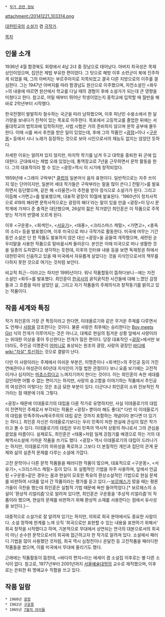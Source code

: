  * [[작가 관련 정보]]

attachment:/20141221_103314.png

[[대한민국]]의 [[소설가]] 겸 [[극작가]].

[[목차]]

== 인물 소개 ==
1936년 4월 함경북도 회령에서 4남 2녀 중 장남으로 태어났다. 아버지 최국성은 목재상인이었으며, 집안은 제법 부유한 편이었다. 그 탓으로 해방 이후 소련군이 북에 진주하게 되었을 때, 그의 아버지는 부르주아지로 지목되었고 결국 다른 지방으로의 이주를 결심한다. 그는 1947년 아버지를 따라 함경남도 원산으로 이주했으며, 자전소설인 <화두>의 내용에 따르면 원산에서 학교를 다닐 때의 경험이 후에 소설가가 되는데 큰 영향을 미쳤다고 한다. 참고로, 어릴 때부터 뛰어난 학생이었는지 중학교에 입학할 때 월반을 해 바로 2학년부터 시작했다.

한국전쟁이 발발하자 철수하는 국군을 따라 남하했으며, 이후 피난민 수용소에서 한 달 가량을 보내다가 친척이 있는 목포로 이주한다. 목포에서 고등학교를 졸업한 뒤에는 서울대학교의 법학과에 입학하지만, 사법 시험은 거의 준비하지 않으며 문학 공부에 몰두한다. 이때 시를 써서 추천을 받은 일이 있었는데, 후에 그의 작품인 <[[광장]]>이나 <[[구운몽]]> 등에서 시나 노래가 등장하는 것으로 보아 시인으로서의 재능도 없지는 않았던 듯하다.

자세한 이유는 알려져 있지 않지만, 마지막 학기를 남겨 두고 대학을 중퇴한 뒤 군에 입대한다. 군대에서는 제법 오래 있었는데, 통역장교로 7년을 근무하면서 문학 활동을 한다. 그의 대표작이라 할 수 있는 <광장>역시 이 시기에 창작되었다.

1959년에 <그레이 구락부[* [[클럽]]의 일본어식 음차 표현이다. 일반적으로는 자주 쓰이지 않는 단어이지만, 일본어 세대 작가들은 구락부라는 말을 많이 쓴다.] 전말기>를 발표하면서 등단했으며, 같은 해 <라울전>이 추천을 받아 정식으로 소설가가 된다. 그리고 이듬해 <가면고>를 발표했으며, 대표작 광장이 10월에 발표된다. '1960년이 정치사적으로 419의 해라면 문학사적으로는 광장의 해다'라는 말이 있을 만큼 <광장>이 당시 문학계에 가져다 준 충격은 대단했으며, 26살의 젊은 작가였던 최인훈은 이 작품으로 주목 받는 작가의 반열에 오르게 된다.

이후 <구운몽>, <회색인>, <[[서유기]]>, <태풍>, <크리스마스 캐럴>, <가면고>, <총독의 소리> 등을 발표했으며, 이후 미국으로 떠나 극작가로 활동한다. 미국에 머무는 기간 동안 소설은 단 한 작품도 발표하지 않은 대신 <광장>을 공들여 개작했으며, 세련된 순우리말을 사용한 작품으로 탈바꿈시켜 돌아온다. 본인은 이때 미국으로 떠나 생활한 것을 일종의 도피였다고 생각하는 듯한데, 이후의 인터뷰 내용 등을 보면 독재정권 하에서 대한민국이 신음하고 있을 때 미국에서 자유롭게 살았다는 것을 지식인으로서의 책무를 다하지 못한 것으로 여기는 것처럼 보인다.

비교적 최근--이라고는 하지만 1995년이다. 워낙 작품할동이 뜸하다보니--에는 자전 소설인 <화두>를 발표했다. 최인훈이 [[한국사]]의 굵직굵직한 사건들에 대해 느꼈던 감정들과 그 흐름을 따라 살았던 삶, 그리고 자기 작품들의 주제의식과 창작동기를 밝히고 있는 작품이다.

== 작품 세계와 특징 ==
작가 최인훈의 가장 큰 특징이라고 한다면, 이데올로기와 같은 무거운 주제를 다루면서도 언제나 [[사랑]]을 강조한다는 것이다. 물론 사랑은 최후에는 승리한다는 [[Boy meets Girl]] 식의 전개가 이루어지는 것은 아니고, 대체로 현실의 힘겨운 상황 앞에서 사랑이라는 위대한 이상을 좇아 투신한다는 전개가 많은 편이다. 당장 대표작인 <[[광장]]>에서만 보더라도, 주인공 이명준이 [[어머니]]로 표상되는 원초의 광장, 사랑의 광장인 [[바다]]에 [[wiki:"자살" 투신]]하는 것으로 결말이 난다.

다만 이 사랑이라는 주제에서 아쉬운 부분은, 이명준이나 <회색인>의 주인공 등이 가진 연애관이나 여성관이 60년대 지식인이 가질 법한 관점이다 보니 요즘 보기에는 고전적이거나 심지어는 [[마초]]스럽다고 느껴지기까지 한다는 것이다. 이는 최인훈이 속한 세대를 감안하면 어쩔 수 없는 면이기는 하지만, 사랑의 숭고함을 이야기하는 작품에서 주인공의 여성관이 이렇다는 것은 조금 묘한 부분이 있다. 더군다나 최인훈이 소위 진보적인 작가라는 점 때문에 더욱 그렇다.

<광장> 때문에 이데올로기의 대립을 다룬 작가로 유명하지만, 사실 이데올로기의 대립이 전면적인 주제로서 부각되는 작품은 <광장> 뿐이라 해도 좋다[* 다만 이 이데올로기의 대립을 민족주의vs제국주의의 대립 같은 것까지 포함하는 개념이라 본다면 더 있기는 하다.]. 최인훈 자신은 이데올로기보다는 우리 민족이 처한 현실에 관심이 많은 작가라고 볼 수 있다. 이데올로기의 대립은 우리 민족의 역사적 상황의 하나로서 그의 관심을 끌었을 따름이다. 실제로도, 최인훈은 <태풍>처럼 일제 강점기를 배경으로 하는 거의 대체역사소설에 가까운 작품을 쓰기도 했다. <광장> 역시 이데올로기의 대립이 드러나기는 하지만, 이데올로기의 허위성을 폭로하고 그보다 더 본질적인 개인과 집단의 관계 문제와 삶의 실존적 문제를 다루는 소설에 가깝다.

고전 문학이나 다른 문학 작품들을 패러디한 작품이 많으며, 대표적으로 <구운몽>, <서유기>, <크리스마스 캐럴> 등이 있다. 또 실험적인 기법을 자주 사용하며, 앞에서 언급된 <구운몽>같은 경우는 꿈과 현실이 모호한 특유의 환상소설적인 기법으로 현실 문제를 비판하여 시대를 앞서 간 작품이라는 평가를 듣고 있다.--[[보르헤스]]가 떴을 때는 평론가들이 극찬을 했는데 최인훈은 실험적 기법 때문에 욕만 들어먹었다.[* 보르헤스의 소설이 '환상적 리얼리즘'으로 알려져 있다면, 최인훈은 구운몽을 '추상적 리얼리즘'의 작품이라 했으며, 현실의 문제를 비판하기 위해 환상적 소재를 사용한다는 점에서 유사성을 보인다.]--

대중적으로 소설가로 잘 알려져 있기는 하지만, 의외로 희곡 분야에서도 중요한 사람이다. 소설 창작에 한계를 느껴 오직 '희곡으로만 표현할 수 있는 내용을 표현하기 위해서' 희곡 창작을 시작했다고 하며, 기본적으로 무대에서 상연되는 연극의 대본으로서의 희곡이 아닌 순수한 문학으로서의 희곡에 접근하고자 한 작가로 알려져 있다. 소설에서 패러디 기법을 많이 사용했던 것처럼, 희곡 역시 심청전이나 온달전 등 고전작품을 패러디한 작품들을 썼으며, 이를 미국에서 무대에 올리기도 했다. 

근래에는 작품활동이 뜸한데, <바다의 편지>라는 에세이 겸 소설집 이후로는 별 다른 소식이 없다. 참고로, 1977년부터 2001년까지 [[서울예술대학]]의 교수로 재직했으며, 이후로는 은퇴한 뒤 명예교수 직함을 쓰고 있다.

== 작품 일람 ==
 * 1960년 [[광장]]
 * 1962년 [[구운몽]]
 * 1965년 [[7월의 아이들]]

